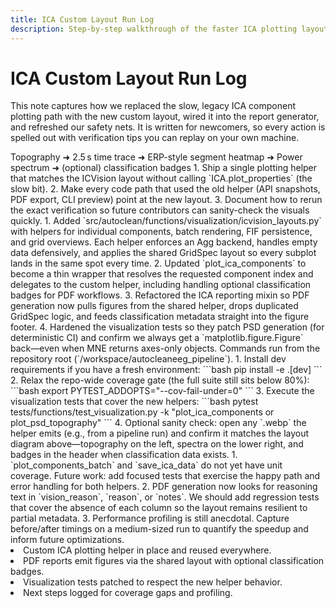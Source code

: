 ---
title: ICA Custom Layout Run Log
description: Step-by-step walkthrough of the faster ICA plotting layout and PDF integration update.
---

# ICA Custom Layout Run Log

This note captures how we replaced the slow, legacy ICA component plotting path with the new custom layout, wired it into the
report generator, and refreshed our safety nets. It is written for newcomers, so every action is spelled out with verification
tips you can replay on your own machine.

<Diagram name="Component figure anatomy">
Topography ➜ 2.5 s time trace ➜ ERP-style segment heatmap ➜ Power spectrum ➜ (optional) classification badges
</Diagram>

<Steps>
<Step title="What we set out to do">
1. Ship a single plotting helper that matches the ICVision layout without calling `ICA.plot_properties` (the slow bit).
2. Make every code path that used the old helper (API snapshots, PDF export, CLI preview) point at the new layout.
3. Document how to rerun the exact verification so future contributors can sanity-check the visuals quickly.
</Step>

<Step title="Implementation highlights">
1. Added `src/autoclean/functions/visualization/icvision_layouts.py` with helpers for individual components, batch rendering,
   FIF persistence, and grid overviews. Each helper enforces an Agg backend, handles empty data defensively, and applies the
   shared GridSpec layout so every subplot lands in the same spot every time.
2. Updated `plot_ica_components` to become a thin wrapper that resolves the requested component index and delegates to the
   custom helper, including handling optional classification badges for PDF workflows.
3. Refactored the ICA reporting mixin so PDF generation now pulls figures from the shared helper, drops duplicated GridSpec
   logic, and feeds classification metadata straight into the figure footer.
4. Hardened the visualization tests so they patch PSD generation (for deterministic CI) and confirm we always get a
   `matplotlib.figure.Figure` back—even when MNE returns axes-only objects.
</Step>

<Step title="How to reproduce the checks">
<Note>
Commands run from the repository root (`/workspace/autocleaneeg_pipeline`).
</Note>
1. Install dev requirements if you have a fresh environment:
   ```bash
   pip install -e .[dev]
   ```
2. Relax the repo-wide coverage gate (the full suite still sits below 80%):
   ```bash
   export PYTEST_ADDOPTS="--cov-fail-under=0"
   ```
3. Execute the visualization tests that cover the new helpers:
   ```bash
   pytest tests/functions/test_visualization.py -k "plot_ica_components or plot_psd_topography"
   ```
4. Optional sanity check: open any `.webp` the helper emits (e.g., from a pipeline run) and confirm it matches the layout diagram
   above—topography on the left, spectra on the lower right, and badges in the header when classification data exists.
</Step>

<Step title="Concerns and follow-ups">
1. `plot_components_batch` and `save_ica_data` do not yet have unit coverage. Future work: add focused tests that exercise the
   happy path and error handling for both helpers.
2. PDF generation now looks for reasoning text in `vision_reason`, `reason`, or `notes`. We should add regression tests that
   cover the absence of each column so the layout remains resilient to partial metadata.
3. Performance profiling is still anecdotal. Capture before/after timings on a medium-sized run to quantify the speedup and
   inform future optimizations.
</Step>
</Steps>

<Checklist>
<li>Custom ICA plotting helper in place and reused everywhere.</li>
<li>PDF reports emit figures via the shared layout with optional classification badges.</li>
<li>Visualization tests patched to respect the new helper behavior.</li>
<li>Next steps logged for coverage gaps and profiling.</li>
</Checklist>

